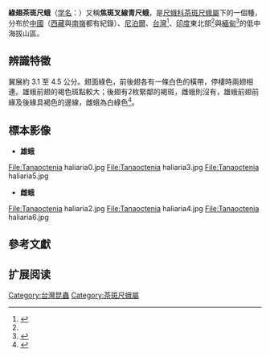 {{Speciesbox
| name = 綠翅茶斑尺蛾
| image = Tanaoctenia haliaria.jpg
| image_width = 250px
| image_caption = 雄蛾
| image2 = Tanaoctenia_haliaria1.jpg
| image2_width = 250px
| image2_caption = 雌蛾
| genus = Tanaoctenia
| species = haliaria
| authority = （[[Francis_Walker|Walker]], 1861）<ref>{{TaiBNET| zh=綠翅茶斑尺蛾 | id=345305 | binomial= Tanaoctenia haliaria | authority= (Walker, 1861) | var= | accessdate=2013-01-24}}</ref>
| synonyms = 
* ''Geometra haliaria''<br><small>Walker, 1861</small><ref>Walker, F. ''[http://www.biodiversitylibrary.org/item/122745#page/34/mode/1up List of the Specimens of Lepidopterous Insects in the Collection of the British Museum] {{Wayback|url=http://www.biodiversitylibrary.org/item/122745#page/34/mode/1up |date=20140813113621 }}''. London: Natural History Museum. 1861, Part '''22'''.-- Geometrites (continued): p.518 (sp.22).</ref>
* ''G. decoraria''<br><small>Walker, 1866</small><ref>Walker, F. ''[http://www.biodiversitylibrary.org/item/119360#page/77/mode/1up List of the Specimens of Lepidopterous Insects in the Collection of the British Museum] {{Wayback|url=http://www.biodiversitylibrary.org/item/119360#page/77/mode/1up |date=20140813113523 }}''. London: Natural History Museum. 1866, Part '''35'''.-- Supplement (pt.4): p.1601.</ref>
* ''Metrocampa haliaria''<br><small>（Walker, 1861）</small><ref name = "Sir">Hampson, George Francis, Sir; Bell, Thomas Reid Davys; Scott, Francis Burgess. ''[http://www.biodiversitylibrary.org/item/120138#page/193/mode/1up The Fauna of British India, Including Ceylon and Burma] {{Wayback|url=http://www.biodiversitylibrary.org/item/120138#page/193/mode/1up |date=20140811085419 }}''. London: Taylor & Francis. 1895 -- Moths：Vol.III. Noctuidae (cont.) to Geometridae: pp.157–158 (sp.3112).</ref>
}}

'''綠翅茶斑尺蛾'''（[[学名|学名]]：''{{lang|la|Tanaoctenia haliaria}}''）又稱'''焦斑叉線青尺蛾'''，是[[尺蛾科|尺蛾科]][[茶斑尺蛾屬|茶斑尺蛾屬]]下的一個種，分布於[[中國|中國]]（[[西藏|西藏]]與[[南嶺|南嶺]]都有紀錄）、[[尼泊爾|尼泊爾]]、[[台灣|台灣]]<ref>{{cite book | author = 潘建宏 & 廖智安 | title = 台灣昆蟲記 | publisher = 天下文化 | year = 2007  | url = | isbn = 986-4178-41-5 }}</ref>、[[印度|印度]]東北部<ref name = "Sir"/>與[[緬甸|緬甸]]<ref>{{cite web | url = http://eol.taibif.tw/pages/101173 | title = 綠翅茶斑尺蛾 ''Tanaoctenia haliaria'' | author = 臺灣生命大百科 | accessdate = 2013-11-06 | archive-date = 2014-08-12 | archive-url = https://web.archive.org/web/20140812204448/http://eol.taibif.tw/pages/101173 | dead-url = no }}</ref>的低中海拔山區。

== 辨識特徵 ==
翼展約 3.1 至 4.5 公分。翅面綠色，前後翅各有一條白色的橫帶，停棲時兩翅相連。雄蛾前翅的褐色斑點較大；後翅有2枚緊鄰的褐斑，雌蛾則沒有，雄蛾前翅前緣及後緣具褐色的邊線，雌蛾為白綠色<ref>{{cite web | url = http://gaga.biodiv.tw/new23/9411/245.htm | title = 綠翅茶斑尺蛾 | author = 嘎嘎昆蟲網 | accessdate = 2009-12-21 | archive-date = 2010-09-26 | archive-url = https://web.archive.org/web/20100926192237/http://gaga.biodiv.tw/new23/9411/245.htm | dead-url = no }}</ref>。

== 標本影像 ==
* '''雄蛾'''
<gallery>
File:Tanaoctenia haliaria0.jpg
File:Tanaoctenia haliaria3.jpg
File:Tanaoctenia haliaria5.jpg
</gallery>

* '''雌蛾'''
<gallery>
File:Tanaoctenia haliaria2.jpg
File:Tanaoctenia haliaria4.jpg
File:Tanaoctenia haliaria6.jpg
</gallery>

== 參考文獻 ==
{{reflist}}

== 扩展阅读 ==
{{refbegin}}
{{wikispecies-inline|Tanaoctenia haliaria|綠翅茶斑尺蛾}}
{{refend}}
{{Taxonbar|from=Q7682294}}

[[Category:台灣昆蟲|Category:台灣昆蟲]]
[[Category:茶斑尺蛾屬|Category:茶斑尺蛾屬]]